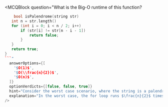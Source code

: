 
<MCQBlock question="What is the Big-O runtime of this function?
```c++
    bool isPalendrome(string str)
‎   int n = str.length()
‎   for (int i = 0; i < n / 2; i++)
‎       if (str[i] != str[n - i - 1])
‎           return false;
‎       }
‎   }
‎   return true;
}
```"
  answerOptions={[
    '$O(1)$',
    '$O(\\frac{n}{2})$',
    '$O(n)$',
  ]}
  optionVerdicts={[false, false, true]}
  hint="Consider the worst case scenario, where the string is a palendrome.\ Be sure to drop any constants terms in your result."
  explanation="In the worst case, the for loop runs $\frac{n}{2}$ times. We drop the constant multipler of $\frac{1}{2}$ to arrive at $O(n)$"
/>